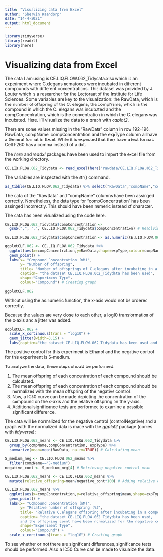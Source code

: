 ```yaml
---
title: "Visualizing data from Excel"
author: "Shervin Kaandorp"
date: "14-4-2021"
output: html_document
---
```

```R
library(tidyverse)
library(readxl)
library(here)
```

# Visualizing data from Excel

The data I am using is CE.LIQ.FLOW.062_Tidydata.xlsx which is an experiment where C.elegans nematodes were incubated in different compounds with different concentrations. This dataset was provided by J. Louter which is a researcher for the Lectoraat of the Institute for Life Sciences. Some variables are key to the visualization: the RawData, which is the number of offspring of the C. elegans, the compName, which is the compound in which the C. elegans was incubated and the compConcentration, which is the concentration in which the C. elegans was incubated. Here, i'll visualize the data to a graph with _ggplot2_. 

There are some values missing in the "RawData" column in row 192-196. RawData, compName, compConcentration and the expType column all have a General format in Excel. While it is expected that they have a text format. Cell P260 has a comma instead of a dot.

The _here_ and _readxl_ packages have been used to import the excel file from the working directory.

```R
CE.LIQ.FLOW.062_Tidydata <- read_excel(here("rawdata/CE.LIQ.FLOW.062_Tidydata.xlsx"))
```

The variables are inspected with the str() command.

```R
as_tibble(CE.LIQ.FLOW.062_Tidydata) %>% select("RawData","compName","compConcentration") %>% str()
```

The data of the "RawData" and "compName" columns have been assinged correctly. Nonetheless, the data type for "compConcentration" has been assinged incorrectly. This should have been numeric instead of character.

The data has been visualized using the code here.

```R
CE.LIQ.FLOW.062_Tidydata$compConcentration <- 
  gsub(",", ".", CE.LIQ.FLOW.062_Tidydata$compConcentration) # Resolving issue comma in cell P260.

CE.LIQ.FLOW.062_Tidydata$compConcentration <- as.numeric(CE.LIQ.FLOW.062_Tidydata$compConcentration, na.rm=TRUE) # Change type of compConcentration to numeric

ggplotCLF.062 <- CE.LIQ.FLOW.062_Tidydata %>% 
  ggplot(aes(x=compConcentration,y=RawData,shape=expType,colour=compName)) +
  geom_point() +
  labs(x= "Compound Concentration (nM)",
       y= "Number of offspring",
       title= "Number of offsprings of C.elegans after incubating in a compound",
       caption= "the dataset CE.LIQ.FLOW.062_Tidydata has been used",
       shape="Experiment Type",
       colour="Compound") # Creating graph

ggplotCLF.062
```

Without using the as.numeric function, the x-axis would not be ordered correctly.

Because the values are very close to each other, a log10 transformation of the x-axis and a jitter was added.

```R
ggplotCLF.062 + 
  scale_x_continuous(trans = "log10") + 
  geom_jitter(width=0.15) + 
  labs(caption="the dataset CE.LIQ.FLOW.062_Tidydata has been used and a jitter of 0.15 has been added.")
```

The positive control for this experiment is Ethanol and the negative control for this experiment is S-medium.

To analyze the data, these steps should be performed:

1. The mean offspring of each concentration of each compound should be calculated.
2. The mean offspring of each concentration of each compound should be normalized with the mean offspring of the negative control.
3. Now, a IC50 curve can be made depicting the concentration of the compound on the x-axis and the relative offspring on the y-axis.
4. Additional significance tests are performed to examine a possible significant difference.

The data will be normalized for the negative control (controlNegative) and a graph with the normalized data is made with the _ggplot2_ package (comes with _tidyverse_):

```R
CE.LIQ.FLOW.062_means <- CE.LIQ.FLOW.062_Tidydata %>%
  group_by(compName,compConcentration, expType) %>% 
  summarize(mean=mean(RawData, na.rm=TRUE)) # Calculating mean

S_medium_neg <- CE.LIQ.FLOW.062_means %>% 
  filter(compName=="S-medium")
negative_cont <- S_medium_neg[4] # Retrieving negative control mean

CE.LIQ.FLOW.062_means <- CE.LIQ.FLOW.062_means %>% 
  mutate(relative_offspring=mean/negative_cont*100) # Adding relative offspring count

CE.LIQ.FLOW.062_means %>%
  ggplot(aes(x=compConcentration,y=relative_offspring$mean,shape=expType,colour=compName)) +
  geom_point() +
  labs(x= "Compound Concentration (nM)",
       y= "Relative number of offspring (%)",
       title= "Relative C.elegans offspring after incubating in a compound",
       caption= "the dataset CE.LIQ.FLOW.062_Tidydata has been used, 
       and the offspring count have been normalized for the negative control.",
       shape="Experiment Type",
       colour="Compound") +
  scale_x_continuous(trans = "log10") # Creating graph
```

To see whether or not there are significant differences, significance tests should be performed. Also a IC50 Curve can be made to visualize the data.